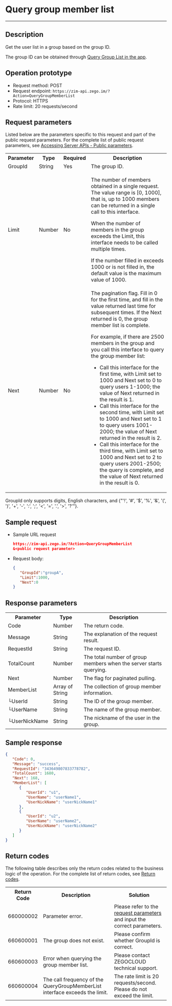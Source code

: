 # Query group member list 

- - -


## Description

Get the user list in a group based on the group ID.

<Note title="Note">

The group ID can be obtained through [Query Group List in the app](./Query%20group%20list%20in%20the%20app.mdx).
</Note>

## Operation prototype

- Request method: POST
- Request endpoint: `https://zim-api.zego.im/?Action=QueryGroupMemberList`
- Protocol: HTTPS
- Rate limit: 20 requests/second

## Request parameters

Listed below are the parameters specific to this request and part of the public request parameters. For the complete list of public request parameters, see [Accessing Server APIs - Public parameters](../Accessing%20Server%20APIs.mdx#public-parameters).

<table>

<tbody><tr>
<th>Parameter</th>
<th>Type</th>
<th>Required</th>
<th>Description</th>
</tr>
<tr>
<td>GroupId</td>
<td>String</td>
<td>Yes</td>
<td>The group ID.</td>
</tr>
<tr>
<td>Limit</td>
<td>Number</td>
<td>No</td>
<td><p>The number of members obtained in a single request. The value range is [0, 1000], that is, up to 1000 members can be returned in a single call to this interface.</p><p>When the number of members in the group exceeds the Limit, this interface needs to be called multiple times. </p><p>If the number filled in exceeds 1000 or is not filled in, the default value is the maximum value of 1000.</p></td>
</tr>
<tr>
<td>Next</td>
<td>Number</td>
<td>No</td>
<td>The pagination flag. Fill in 0 for the first time, and fill in the value returned last time for subsequent times. If the Next returned is 0, the group member list is complete.
<p>For example, if there are 2500 members in the group and you call this interface to query the group member list:</p>
<ul><li>Call this interface for the first time, with Limit set to 1000 and Next set to 0 to query users 1-1000; the value of Next returned in the result is 1.</li><li>Call this interface for the second time, with Limit set to 1000 and Next set to 1 to query users 1001-2000; the value of Next returned in the result is 2.</li><li>Call this interface for the third time, with Limit set to 1000 and Next set to 2 to query users 2001-2500; the query is complete, and the value of Next returned in the result is 0.</li></ul></td>
</tr>
</tbody></table>

<Note title="Note">

GroupId only supports digits, English characters, and {"'!', '#', '$', '%', '&', '(', ')', '+', '-', ':', ';', '<', '=', '.', '>', '?'"}.
</Note>



## Sample request 

- Sample URL request

   ```json
   https://zim-api.zego.im/?Action=QueryGroupMemberList
   &<public request parameter>
   ```

- Request body:

   ```json
   {
      "GroupId":"groupA",
      "Limit":1000,
      "Next":0
   }
   ```

## Response parameters

<table class="collapsible-table" >

<tbody><tr data-row-level="1">
<th>Parameter</th>
<th>Type</th>
<th>Description</th>
</tr>
<tr data-row-level="2">
<td>Code</td>
<td>Number</td>
<td>The return code.</td>
</tr>
<tr data-row-level="3">
<td>Message</td>
<td>String</td>
<td>The explanation of the request result.</td>
</tr>
<tr data-row-level="4">
<td>RequestId</td>
<td>String</td>
<td>The request ID.</td>
</tr>
<tr data-row-level="5">
<td>TotalCount</td>
<td>Number</td>
<td>The total number of group members when the server starts querying.</td>
</tr>
<tr data-row-level="6">
<td>Next</td>
<td>Number</td>
<td>The flag for paginated pulling.</td>
</tr>
<tr data-row-level="7" data-row-child="true">
<td>MemberList</td>
<td>Array of String</td>
<td>The collection of group member information.</td>
</tr>
<tr data-row-level="7-1">
<td>└UserId</td>
<td>String</td>
<td>The ID of the group member.</td>
</tr>
<tr data-row-level="7-2">
<td>└UserName</td>
<td>String</td>
<td>The name of the group member.</td>
</tr>
<tr data-row-level="7-3">
<td>└UserNickName</td>
<td>String</td>
<td>The nickname of the user in the group.</td>
</tr>
</tbody></table>

## Sample response 

```json
{
   "Code": 0,
   "Message": "success",
   "RequestId": "343649807833778782",
   "TotalCount": 1680,
   "Next": 168,
   "MemberList": [
      {
         "UserId": "u1",
         "UserName": "userName1",
         "UserNickName": "userNickName1"
      },
      {
         "UserId": "u2",
         "UserName": "userName2",
         "UserNickName": "userNickName2"
      }
   ]
}
```

## Return codes

The following table describes only the return codes related to the business logic of the operation. For the complete list of return codes, see [Return codes](../Return%20codes.mdx).


<table>

<tbody><tr>
<th>Return Code</th>
<th>Description</th>
<th>Solution</th>
</tr>
<tr>
<td>660000002</td>
<td>Parameter error.</td>
<td>Please refer to the <a href="#3">request parameters</a> and input the correct parameters.</td>
</tr>
<tr>
<td>660600001</td>
<td>The group does not exist.</td>
<td>Please confirm whether GroupId is correct.</td>
</tr>
<tr>
<td>660600003</td>
<td>Error when querying the group member list.</td>
<td>Please contact ZEGOCLOUD technical support.</td>
</tr>
<tr>
<td>660600004</td>
<td>The call frequency of the QueryGroupMemberList interface exceeds the limit.</td>
<td>The rate limit is 20 requests/second. Please do not exceed the limit.</td>
</tr>
</tbody></table>

